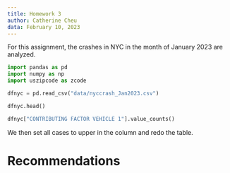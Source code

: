 ```yaml
---
title: Homework 3
author: Catherine Cheu
data: February 10, 2023
---
```


For this assignment, the crashes in NYC in the month of January 2023 are analyzed.

```python

import pandas as pd
import numpy as np
import uszipcode as zcode

dfnyc = pd.read_csv("data/nyccrash_Jan2023.csv")

dfnyc.head()

```

```python
dfnyc["CONTRIBUTING FACTOR VEHICLE 1"].value_counts()
```

We then set all cases to upper in the column and redo the table.

# Recommendations
